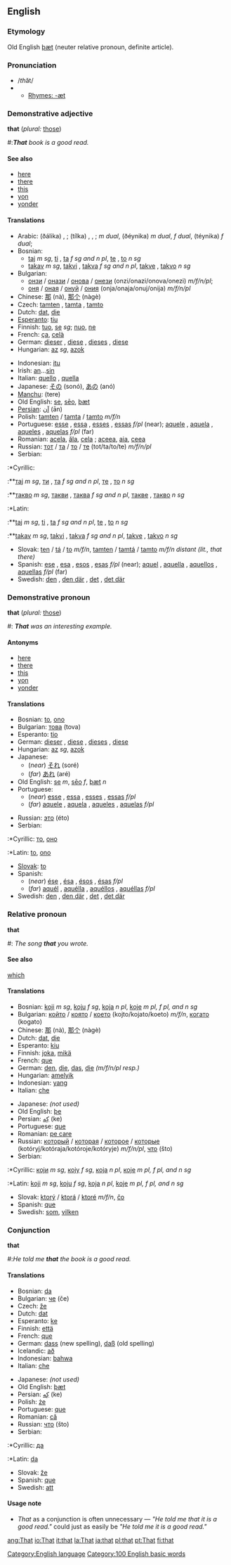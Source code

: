==English==

{{rank|to|in|I|7|that|was|he|his}}

===Etymology===
Old English [[þæt]] (neuter relative pronoun, definite article).

===Pronunciation===
*/''th''ăt/
*{{IPA|ðæt̚}}
**[[Rhymes:English:-æt|Rhymes: -æt]]

===Demonstrative adjective===
'''that''' (''plural:'' [[those]])
#:'''''That''' book is a good read.''

====See also====
*[[here]]
*[[there]]
*[[this]]
*[[yon]]
*[[yonder]]

====Translations====
{{top}}
*Arabic: {{ARchar|[[ذلك|ذٰلِكَ]]}} (ðálika) {{m}}, {{ARchar|[[ذاك|ذَاكَ]]}} {{IPAchar|(ðáːka)}} {{m}}; {{ARchar|[[تلك|تِلْكَ]]}} (tílka) {{f}}, {{ARchar|[[تاك|تَاكَ]]}} {{IPAchar|(táːka)}} {{f}}, {{ARchar|[[تيك|تِيكَ]]}} {{IPAchar|(tíːka)}} {{f}}; {{ARchar|[[ذانك|ذَانِكَ]]}} {{IPAchar|(ðáːnika)}} ''m dual'', {{ARchar|[[ذينك|ذَيْنِكَ]]}} (ðéynika) ''m dual'', {{ARchar|[[تانك|تَانِكَ]]}} {{IPAchar|(táːnika)}} ''f dual'', {{ARchar|[[تينك|تَيْنِكَ]]}} (téynika) ''f dual''; {{ARchar|[[اولائك|أُولاَئِكَ]]}} {{IPAchar|(’uláː’ika)}} {{p}}
*Bosnian:
**[[taj]] ''m sg'', [[ti]] {{m}} {{p}}, [[ta]] ''f sg and n pl'', [[te]] {{f}} {{p}}, [[to]] ''n sg''
**[[takav]] ''m sg'', [[takvi]] {{m}} {{p}}, [[takva]] ''f sg and n pl'', [[takve]] {{f}} {{p}}, [[takvo]] ''n sg''
*Bulgarian:
**[[онзи]] / [[онази]] / [[онова]] / [[онези]] (onzi/onazi/onova/onezi) ''m/f/n/pl'';
**[[оня]] / [[оная]] / [[онуй]] / [[ония]] (onja/onaja/onuj/onija) ''m/f/n/pl''
*Chinese: [[那]] (nà), [[那个]] (nàgè)
*Czech: [[tamten]] {{m}}, [[tamta]] {{f}}, [[tamto]] {{n}}
*Dutch: [[dat]], [[die]]
*[[Esperanto]]: [[tiu]]
*Finnish: [[tuo]], [[se]] ''sg''; [[nuo]], [[ne]] {{p}}
*French: [[ça]], [[celà]]
*German: [[dieser]] {{m}}, [[diese]] {{f}}, [[dieses]] {{n}}, [[diese]] {{p}}
*Hungarian: [[az]] ''sg'', [[azok]] {{p}}
{{mid}}
*Indonesian: [[itu]]
*Irish: [[an#Irish|an]]...[[sin#Irish|sin]]
*Italian: [[quello]] {{m}}, [[quella]] {{f}}
*Japanese: [[その]] (sonó), [[あの]] (anó)
*[[Manchu]]: (tere)
*Old English: [[se#Old English|se]], [[seo|sēo]], [[þæt]]
*[[Persian]]: [[آن]] (ān)
*Polish: [[tamten]] / [[tamta]] / [[tamto]] ''m/f/n''
*Portuguese: [[esse]] {{m}}, [[essa]] {{f}}, [[esses]] {{p}}, [[essas]] ''f/pl'' (near); [[aquele]] {{m}}, [[aquela]] {{f}}, [[aqueles]] {{p}}, [[aquelas]] ''f/pl'' (far)
*Romanian: [[acela]], [[ăla]], [[cela]] {{m}}; [[aceea]], [[aia]], [[ceea]] {{f}}
*Russian: [[тот]] / [[та]] / [[то]] / [[те]] (tot/ta/to/te) ''m/f/n/pl''
*Serbian:
:*Cyrillic:
:**[[тај]] ''m sg'', [[ти]] {{m}} {{p}}, [[та]] ''f sg and n pl'', [[те]] {{f}} {{p}}, [[то]] ''n sg''
:**[[такво]] ''m sg'', [[такви]] {{m}} {{p}}, [[таква]] ''f sg and n pl'', [[такве]] {{f}} {{p}}, [[такво]] ''n sg''
:*Latin:
:**[[taj]] ''m sg'', [[ti]] {{m}} {{p}}, [[ta]] ''f sg and n pl'', [[te]] {{f}} {{p}}, [[to]] ''n sg''
:**[[takav]] ''m sg'', [[takvi]] {{m}} {{p}}, [[takva]] ''f sg and n pl'', [[takve]] {{f}} {{p}}, [[takvo]] ''n sg''
*Slovak: [[ten]] / [[tá]] / [[to]] ''m/f/n'', [[tamten]] / [[tamtá]] / [[tamto]] ''m/f/n distant (lit., that there)''
*Spanish: [[ese]] {{m}}, [[esa]] {{f}}, [[esos]] {{p}}, [[esas]] ''f/pl'' (near); [[aquel]] {{m}}, [[aquella]] {{f}}, [[aquellos]] {{p}}, [[aquellas]] ''f/pl'' (far)
*Swedish: [[den]] {{c}}, [[den där]] {{c}}, [[det]] {{n}}, [[det där]] {{n}}
{{bottom}}

===Demonstrative pronoun===
'''that''' (''plural:'' [[those]])
#: '''''That''' was an interesting example.''

====Antonyms====
*[[here]]
*[[there]]
*[[this]]
*[[yon]]
*[[yonder]]

====Translations====
{{top}}
*Bosnian: [[to]], [[ono]] {{n}}
*Bulgarian: [[това]] (tova)
*Esperanto: [[tio]]
*German: [[dieser]] {{m}}, [[diese]] {{f}}, [[dieses]] {{n}}, [[diese]] {{p}}
*Hungarian: [[az]] ''sg'', [[azok]] {{p}}
*Japanese:
**(''near'') [[それ]] (soré)
**(''far'') [[あれ]] (aré)
*Old English: [[se#Old English|se]] ''m'', [[seo|sēo]] ''f'', [[þæt]] ''n''
*Portuguese:
**(''near'') [[esse]] {{m}}, [[essa]] {{f}}, [[esses]] {{p}}, [[essas]] ''f/pl''
**(''far'') [[aquele]] {{m}}, [[aquela]] {{f}}, [[aqueles]] {{p}}, [[aquelas]] ''f/pl''
{{mid}}
*Russian: [[это]] (éto)
*Serbian:
:*Cyrillic: [[то]], [[оно]] {{n}}
:*Latin: [[to]], [[ono]] {{n}}
*[[Slovak]]: [[to]] {{n}}
*Spanish:
**(''near'') [[ése]] {{m}}, [[ésa]] {{f}}, [[ésos]] {{p}}, [[ésas]] ''f/pl''
**(''far'') [[aquél]] {{m}},  [[aquélla]] {{f}}, [[aquéllos]] {{p}}, [[aquéllas]] ''f/pl''
*Swedish: [[den]] {{c}}, [[den där]] {{c}}, [[det]] {{n}}, [[det där]] {{n}}
{{bottom}}

===Relative pronoun===
'''that'''
#: ''The song '''that''' you wrote.''

====See also====
[[which]]

====Translations====
{{top}}
*Bosnian: [[koji]] ''m sg'', [[koju]] ''f sg'', [[koja]] ''n pl'', [[koje]] ''m pl, f pl, and n sg''
*Bulgarian: [[който]] / [[която]] / [[което]] (kojto/kojato/koeto) ''m/f/n'', [[когато]] (kogato)
*Chinese: [[那]] (nà), [[那个]] (nàgè)
*Dutch: [[dat]], [[die]]
*Esperanto: [[kiu]]
*Finnish: [[joka]], [[mikä]]
*French: [[que]]
*German: [[den]], [[die]], [[das]], [[die]] ''(m/f/n/pl resp.)''
*Hungarian: [[amelyik]]
*Indonesian: [[yang]]
*Italian: [[che]]
{{mid}}
*Japanese: ''(not used)''
*Old English: [[þe]]
*Persian: [[كه|كِه]] (ke)
*Portuguese: [[que]]
*Romanian: [[pe care]]
*Russian: [[который]] / [[которая]] / [[которое]] / [[которые]] (kotóryj/kotóraja/kotóroje/kotóryje) ''m/f/n/pl'', [[что]] (što)
*Serbian:
:*Cyrillic: [[који]] ''m sg'', [[коју]] ''f sg'', [[која]] ''n pl'', [[које]] ''m pl, f pl, and n sg''
:*Latin: [[koji]] ''m sg'', [[koju]] ''f sg'', [[koja]] ''n pl'', [[koje]] ''m pl, f pl, and n sg''
*Slovak: [[ktorý]] / [[ktorá]] / [[ktoré]] ''m/f/n'', [[čo]]
*Spanish: [[que]]
*Swedish: [[som]], [[vilken]]
{{bottom}}

===Conjunction===
'''that'''
#:''He told me '''that''' the book is a good read.''

====Translations====
{{top}}
*Bosnian: [[da]]
*Bulgarian: [[че]] (če)
*Czech: [[že]]
*Dutch: [[dat]]
*Esperanto: [[ke]]
*Finnish: [[että]]
*French: [[que]]
*German: [[dass]] (new spelling), [[daß]] (old spelling)
* Icelandic: [[að]]
*Indonesian: [[bahwa]]
*Italian: [[che]]
{{mid}}
*Japanese: ''(not used)''
*Old English: [[þæt]]
*Persian: [[كه|كِه]] (ke)
*Polish: [[że]]
*Portuguese: [[que]]
*Romanian: [[că]]
*Russian: [[что]] (što)
*Serbian:
:*Cyrillic: [[да]]
:*Latin: [[da]]
*Slovak: [[že]]
*Spanish: [[que]]
*Swedish: [[att]]
{{bottom}}

====Usage note====
*''That'' as a conjunction is often unnecessary &mdash; ''"He told me that it is a good read."'' could just as easily be ''"He told me it is a good read."''

[[Category:English language]]
[[Category:100 English basic words]]

[[ang:That]]
[[io:That]]
[[it:that]]
[[la:That]]
[[ja:that]]
[[pl:that]]
[[pt:That]]
[[fi:that]]